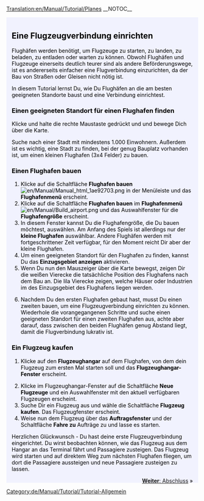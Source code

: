 [[Translation:en/Manual/Tutorial/Planes]]
__NOTOC__
{{en/Manual/Tutorial/Tabs|5|4
|de/Manual/Tutorial/Tutorial|1. Spiel beginnen<!--
-->|de/Manual/Tutorial/Busverbindungen|2. Busverbindungen<!--
-->|de/Manual/Tutorial/Zugverbindungen|3. Zugverbindungen<!--
-->|de/Manual/Tutorial/Flugzeugverbindungen|4.Flugzeugverbindungen<!--
-->|de/Manual/Tutorial/Abschluss|5. Abschluss}}
<div style="padding:.5em 1em 1em 1em; border-top:none; background-color:#f1f2fe; color:#000;">
{{de/Manual/Tutorial}}
== Eine Flugzeugverbindung einrichten ==
Flughäfen werden benötigt, um Flugzeuge zu starten, zu landen, zu beladen, zu entladen oder warten zu können. Obwohl Flughäfen und Flugzeuge einerseits deutlich teurer sind als andere Beförderungswege, ist es andererseits einfacher eine Flugverbindung einzurichten, da der Bau von Straßen oder Gleisen nicht nötig ist.

In diesem Tutorial lernst Du, wie Du Flughäfen an die am besten geeigneten Standorte baust und eine Verbindung einrichtest.
{{en/Manual/Phototable|[[File:en/Manual/Airport s.png]]|Kleiner Flughafen (3x4 Felder)|none}}

=== Einen geeigneten Standort für einen Flughafen finden ===
Klicke und halte die rechte Maustaste gedrückt und und bewege Dich über die Karte.

Suche nach einer Stadt mit mindestens 1.000 Einwohnern. Außerdem ist es wichtig, eine Stadt zu finden, bei der genug Bauplatz vorhanden ist, um einen kleinen Flughafen (3x4 Felder) zu bauen.

=== Einen Flughafen bauen ===
# Klicke auf die Schaltfläche '''Flughafen bauen''' [[File:en/Manual/Manual html 1ae92703.png]] in der Menüleiste und das '''Flughafenmenü''' erscheint.
# Klicke auf die Schaltfläche '''Flughafen bauen''' im '''Flughafenmenü''' [[File:en/Manual/Build airport.png]] und das Auswahlfenster für die '''Flughafengröße''' erscheint.
# In diesem Fenster kannst Du die Flughafengröße, die Du bauen möchtest, auswählen. Am Anfang des Spiels ist allerdings nur der '''kleine Flughafen''' auswählbar. Andere Flughäfen werden mit fortgeschrittener Zeit verfügbar, für den Moment reicht Dir aber der kleine Flughafen.
# Um einen geeigneten Standort für den Flughafen zu finden, kannst Du das '''Einzugsgebiet anzeigen''' aktivieren.
# Wenn Du nun den Mauszeiger über die Karte bewegst, zeigen Dir die weißen Vierecke die tatsächliche Position des Flughafens nach dem Bau an. Die lila Vierecke zeigen, welche Häuser oder Industrien im des Einzugsgebiet des Flughafens liegen werden.
{{en/Manual/Phototable|[[File:en/Manual/Build-airport-3.png|400px]]|Ein geeigneter Standort für einen Flughafen.|none|6=:}}
<ol start="6">
<li>Nachdem Du den ersten Flughafen gebaut hast, musst Du einen zweiten bauen, um eine Flugzeugverbindung einrichten zu können. Wiederhole die vorangegangenen Schritte und suche einen geeigneten Standort für einen zweiten Flughafen aus, achte aber darauf, dass zwischen den beiden Flughäfen genug Abstand liegt, damit die Flugverbindung lukrativ ist.
</ol>

=== Ein Flugzeug kaufen ===
#Klicke auf den '''Flugzeughangar''' auf dem Flughafen, von dem dein Flugzeug zum ersten Mal starten soll und das '''Flugzeughangar-Fenster''' erscheint.
{{en/Manual/Phototable|[[File:de/Manual/Tutorial/Step1aircraft.png|550px]]|Flugzeughangar-Fenster|none|6=:}}
<ol start="2">
<li>Klicke im Flugzeughangar-Fenster auf die Schaltfläche '''Neue Flugzeuge''' und ein Auswahlfenster mit den aktuell verfügbaren Flugzeugen erscheint.
<li>Suche Dir ein Flugzeug aus und wähle die Schaltfläche '''Flugzeug kaufen'''. Das Flugzeugfenster erscheint.
<li>Weise nun dem Flugzeug über das '''Auftragsfenster''' und der Schaltfläche '''Fahre zu''' Aufträge zu und lasse es starten.
</ol>

Herzlichen Glückwunsch - Du hast deine erste Flugzeugverbindung eingerichtet. Du wirst beobachten können, wie das Flugzeug aus dem Hangar an das Terminal fährt und Passagiere zusteigen. Das Flugzeug wird starten und auf direktem Weg zum nächsten Flughafen fliegen, um dort die Passagiere aussteigen und neue Passagiere zusteigen zu lassen.

<span style="float: right">[[de/Manual/Tutorial/Abschluss|'''Weiter''': Abschluss]] &raquo;</span>
</div>
[[Category:de/Manual/Tutorial/Tutorial-Allgemein]]